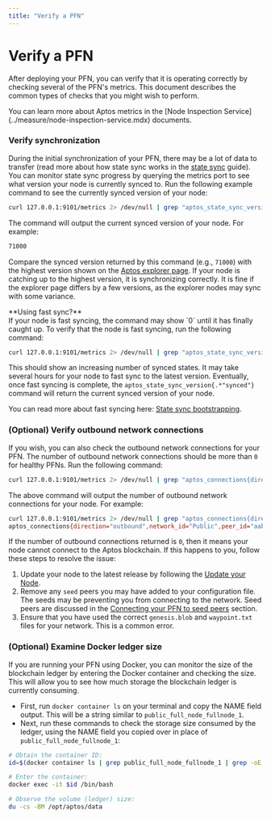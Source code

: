 ```yaml
---
title: "Verify a PFN"
---
```



# Verify a PFN

After deploying your PFN, you can verify that it is operating correctly by checking several of the PFN's metrics.
This document describes the common types of checks that you might wish to perform.

<Callout type="info">
You can learn more about Aptos metrics in the [Node Inspection Service](../measure/node-inspection-service.mdx) documents.
</Callout>

### Verify synchronization

During the initial synchronization of your PFN, there may be a lot of data to transfer (read more about how state
sync works in the [state sync](../configure/state-sync.mdx) guide). You can monitor state sync progress
by querying the metrics port to see what version your node is currently synced to. Run the following example
command to see the currently synced version of your node:

```bash filename="Terminal"
curl 127.0.0.1:9101/metrics 2> /dev/null | grep "aptos_state_sync_version{.*\"synced\"}" | awk '{print $2}'
```

The command will output the current synced version of your node. For example:

```bash filename="Terminal"
71000
```

Compare the synced version returned by this command (e.g., `71000`) with the highest version shown on the
[Aptos explorer page](https://explorer.aptoslabs.com/?network=mainnet). If your node is catching up to the highest
version, it is synchronizing correctly. It is fine if the explorer page differs by a few versions, as the explorer
nodes may sync with some variance.

<Callout type="warning">
**Using fast sync?**<br />
If your node is fast syncing, the command may show `0` until it has finally caught up. To verify that the node is
fast syncing, run the following command:

```bash filename="Terminal"
curl 127.0.0.1:9101/metrics 2> /dev/null | grep "aptos_state_sync_version{.*\"synced_states\"}" | awk '{print $2}'
```

This should show an increasing number of synced states. It may take several hours for your node to fast sync to the
latest version. Eventually, once fast syncing is complete, the `aptos_state_sync_version{.*"synced"}` command will
return the current synced version of your node.

You can read more about fast syncing here: [State sync bootstrapping](../configure/state-sync.mdx#bootstrapping-phase).
</Callout>

### (Optional) Verify outbound network connections

If you wish, you can also check the outbound network connections for your PFN. The number of outbound network
connections should be more than `0` for healthy PFNs. Run the following command:

```bash filename="Terminal"
curl 127.0.0.1:9101/metrics 2> /dev/null | grep "aptos_connections{direction=\"outbound\""
```

The above command will output the number of outbound network connections for your node. For example:

```bash filename="Terminal"
curl 127.0.0.1:9101/metrics 2> /dev/null | grep "aptos_connections{direction=\"outbound\""
aptos_connections{direction="outbound",network_id="Public",peer_id="aabd651f",role_type="full_node"} 3
```

If the number of outbound connections returned is `0`, then it means your node cannot connect to the Aptos blockchain. If this happens to you, follow these steps to resolve the issue:

1. Update your node to the latest release by following the [Update your Node](modify/update-fullnode-with-new-releases.mdx).
2. Remove any `seed` peers you may have added to your configuration file. The seeds may be preventing you from
   connecting to the network. Seed peers are discussed in the [Connecting your PFN to seed peers](modify/fullnode-network-connections.mdx#connecting-to-seed-peers) section.
3. Ensure that you have used the correct `genesis.blob` and `waypoint.txt` files for your network. This is a common error.

### (Optional) Examine Docker ledger size

If you are running your PFN using Docker, you can monitor the size of the blockchain ledger by entering the Docker
container and checking the size. This will allow you to see how much storage the blockchain ledger is currently consuming.

- First, run `docker container ls` on your terminal and copy the NAME field output. This will be a string similar to `public_full_node_fullnode_1`.
- Next, run these commands to check the storage size consumed by the ledger, using the NAME field you copied over in place of `public_full_node_fullnode_1`:

```bash filename="Terminal"
# Obtain the container ID:
id=$(docker container ls | grep public_full_node_fullnode_1 | grep -oE "^[0-9a-zA-Z]+")

# Enter the container:
docker exec -it $id /bin/bash

# Observe the volume (ledger) size:
du -cs -BM /opt/aptos/data
```

[rest_spec]: https://github.com/aptos-labs/aptos-core/tree/main/api
[devnet_genesis]: https://devnet.aptoslabs.com/genesis.blob
[devnet_waypoint]: https://devnet.aptoslabs.com/waypoint.txt
[aptos-labs/aptos-core]: https://github.com/aptos-labs/aptos-core.git
[status dashboard]: https://status.devnet.aptos.dev
